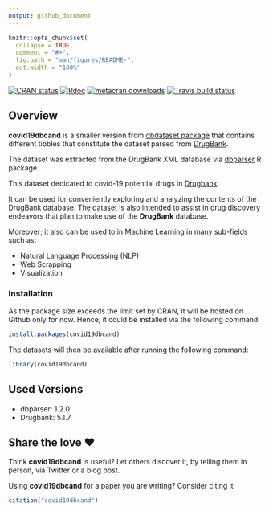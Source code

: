 ```yaml
---
output: github_document
---
```


<!-- README.md is generated from README.Rmd. Please edit that file -->

```r
knitr::opts_chunk$set(
  collapse = TRUE,
  comment = "#>",
  fig.path = "man/figures/README-",
  out.width = "100%"
)
```
<!-- badges: start -->
[![CRAN status](https://www.r-pkg.org/badges/version/covid19dbcand)](https://CRAN.R-project.org/package=covid19dbcand)
[![Rdoc](https://www.rdocumentation.org/badges/version/covid19dbcand)](https://www.rdocumentation.org/packages/covid19dbcand)
[![metacran downloads](https://cranlogs.r-pkg.org/badges/grand-total/covid19dbcand)](https://cran.r-project.org/package=covid19dbcand)
[![Travis build status](https://travis-ci.com/MohammedFCIS/covid19dbcand.svg?branch=master)](https://travis-ci.com/MohammedFCIS/covid19dbcand)
<!-- badges: end -->


## Overview
**covid19dbcand** is a smaller version from [dbdataset package](https://github.com/Dainanahan/dbdataset) that contains different tibbles that constitute the dataset parsed from [DrugBank](https://www.drugbank.ca). 

The dataset was extracted from the DrugBank XML database via [dbparser](https://docs.ropensci.org/dbparser) R package.

This dataset dedicated to covid-19 potential drugs in [Drugbank](https://www.drugbank.ca/covid-19#drugs). 

It can be used for conveniently exploring and analyzing the contents of the DrugBank database. The dataset is also intended to assist in drug discovery endeavors that plan to make use of the **DrugBank** database.

Moreover; it also can be used to in Machine Learning in many sub-fields such as:

- Natural Language Processing (NLP)
- Web Scrapping
- Visualization

### Installation
As the package size exceeds the limit set by CRAN, it will be hosted on Github only for now. Hence, it could be installed via the following command.

```r
install.packages(covid19dbcand)
```

The datasets will then be available after running the following command:

```r
library(covid19dbcand)
```

## Used Versions
* dbparser: 1.2.0
* Drugbank: 5.1.7

## Share the love ❤️

Think **covid19dbcand** is useful? Let others discover it, by telling them in person, via Twitter or a blog post.

Using **covid19dbcand** for a paper you are writing? Consider citing it
```r
citation("covid19dbcand")
```


